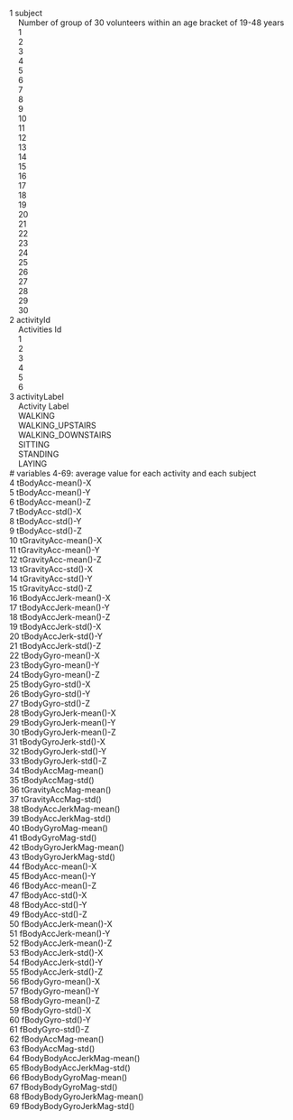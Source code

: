 1 subject  
&nbsp;&nbsp;&nbsp;&nbsp;Number of group of 30 volunteers within an age bracket of 19-48 years  
&nbsp;&nbsp;&nbsp;&nbsp;1  
&nbsp;&nbsp;&nbsp;&nbsp;2  
&nbsp;&nbsp;&nbsp;&nbsp;3  
&nbsp;&nbsp;&nbsp;&nbsp;4  
&nbsp;&nbsp;&nbsp;&nbsp;5  
&nbsp;&nbsp;&nbsp;&nbsp;6  
&nbsp;&nbsp;&nbsp;&nbsp;7  
&nbsp;&nbsp;&nbsp;&nbsp;8  
&nbsp;&nbsp;&nbsp;&nbsp;9  
&nbsp;&nbsp;&nbsp;&nbsp;10  
&nbsp;&nbsp;&nbsp;&nbsp;11  
&nbsp;&nbsp;&nbsp;&nbsp;12  
&nbsp;&nbsp;&nbsp;&nbsp;13  
&nbsp;&nbsp;&nbsp;&nbsp;14  
&nbsp;&nbsp;&nbsp;&nbsp;15  
&nbsp;&nbsp;&nbsp;&nbsp;16  
&nbsp;&nbsp;&nbsp;&nbsp;17  
&nbsp;&nbsp;&nbsp;&nbsp;18  
&nbsp;&nbsp;&nbsp;&nbsp;19  
&nbsp;&nbsp;&nbsp;&nbsp;20  
&nbsp;&nbsp;&nbsp;&nbsp;21  
&nbsp;&nbsp;&nbsp;&nbsp;22  
&nbsp;&nbsp;&nbsp;&nbsp;23  
&nbsp;&nbsp;&nbsp;&nbsp;24  
&nbsp;&nbsp;&nbsp;&nbsp;25  
&nbsp;&nbsp;&nbsp;&nbsp;26  
&nbsp;&nbsp;&nbsp;&nbsp;27  
&nbsp;&nbsp;&nbsp;&nbsp;28  
&nbsp;&nbsp;&nbsp;&nbsp;29  
&nbsp;&nbsp;&nbsp;&nbsp;30  
2 activityId  
&nbsp;&nbsp;&nbsp;&nbsp;Activities Id  
&nbsp;&nbsp;&nbsp;&nbsp;1  
&nbsp;&nbsp;&nbsp;&nbsp;2  
&nbsp;&nbsp;&nbsp;&nbsp;3  
&nbsp;&nbsp;&nbsp;&nbsp;4  
&nbsp;&nbsp;&nbsp;&nbsp;5  
&nbsp;&nbsp;&nbsp;&nbsp;6  
3 activityLabel  
&nbsp;&nbsp;&nbsp;&nbsp;Activity Label  
&nbsp;&nbsp;&nbsp;&nbsp;WALKING  
&nbsp;&nbsp;&nbsp;&nbsp;WALKING_UPSTAIRS  
&nbsp;&nbsp;&nbsp;&nbsp;WALKING_DOWNSTAIRS  
&nbsp;&nbsp;&nbsp;&nbsp;SITTING  
&nbsp;&nbsp;&nbsp;&nbsp;STANDING  
&nbsp;&nbsp;&nbsp;&nbsp;LAYING  
# variables 4-69: average value for each activity and each subject  
4 tBodyAcc-mean()-X  
5 tBodyAcc-mean()-Y  
6 tBodyAcc-mean()-Z  
7 tBodyAcc-std()-X  
8 tBodyAcc-std()-Y  
9 tBodyAcc-std()-Z  
10 tGravityAcc-mean()-X  
11 tGravityAcc-mean()-Y  
12 tGravityAcc-mean()-Z  
13 tGravityAcc-std()-X  
14 tGravityAcc-std()-Y  
15 tGravityAcc-std()-Z  
16 tBodyAccJerk-mean()-X  
17 tBodyAccJerk-mean()-Y  
18 tBodyAccJerk-mean()-Z  
19 tBodyAccJerk-std()-X  
20 tBodyAccJerk-std()-Y  
21 tBodyAccJerk-std()-Z  
22 tBodyGyro-mean()-X  
23 tBodyGyro-mean()-Y  
24 tBodyGyro-mean()-Z  
25 tBodyGyro-std()-X  
26 tBodyGyro-std()-Y  
27 tBodyGyro-std()-Z  
28 tBodyGyroJerk-mean()-X  
29 tBodyGyroJerk-mean()-Y  
30 tBodyGyroJerk-mean()-Z  
31 tBodyGyroJerk-std()-X  
32 tBodyGyroJerk-std()-Y  
33 tBodyGyroJerk-std()-Z  
34 tBodyAccMag-mean()  
35 tBodyAccMag-std()  
36 tGravityAccMag-mean()  
37 tGravityAccMag-std()  
38 tBodyAccJerkMag-mean()  
39 tBodyAccJerkMag-std()  
40 tBodyGyroMag-mean()  
41 tBodyGyroMag-std()  
42 tBodyGyroJerkMag-mean()  
43 tBodyGyroJerkMag-std()  
44 fBodyAcc-mean()-X  
45 fBodyAcc-mean()-Y  
46 fBodyAcc-mean()-Z  
47 fBodyAcc-std()-X  
48 fBodyAcc-std()-Y  
49 fBodyAcc-std()-Z  
50 fBodyAccJerk-mean()-X  
51 fBodyAccJerk-mean()-Y  
52 fBodyAccJerk-mean()-Z  
53 fBodyAccJerk-std()-X  
54 fBodyAccJerk-std()-Y  
55 fBodyAccJerk-std()-Z  
56 fBodyGyro-mean()-X  
57 fBodyGyro-mean()-Y  
58 fBodyGyro-mean()-Z  
59 fBodyGyro-std()-X  
60 fBodyGyro-std()-Y  
61 fBodyGyro-std()-Z  
62 fBodyAccMag-mean()  
63 fBodyAccMag-std()  
64 fBodyBodyAccJerkMag-mean()  
65 fBodyBodyAccJerkMag-std()  
66 fBodyBodyGyroMag-mean()  
67 fBodyBodyGyroMag-std()  
68 fBodyBodyGyroJerkMag-mean()  
69 fBodyBodyGyroJerkMag-std()  